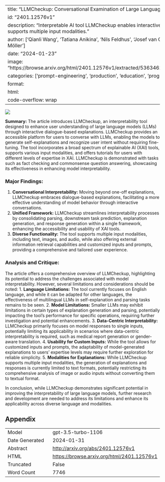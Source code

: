 
---
title: "LLMCheckup: Conversational Examination of Large Language Models via Interpretability Tools"
id: "2401.12576v1"
description: "Interpretable AI tool LLMCheckup enables interactive dialogue with large language models and supports multiple input modalities."
author: ['Qianli Wang', 'Tatiana Anikina', 'Nils Feldhus', 'Josef van Genabith', 'Leonhard Hennig', 'Sebastian Möller']
date: "2024-01-23"
image: "https://browse.arxiv.org/html/2401.12576v1/extracted/5363462/figures/architecture_with_model_name.png"
categories: ['prompt-engineering', 'production', 'education', 'programming']
format:
  html:
    code-overflow: wrap
---

![](https://browse.arxiv.org/html/2401.12576v1/extracted/5363462/figures/architecture_with_model_name.png)

**Summary:**
The article introduces LLMCheckup, an interpretability tool designed to enhance user understanding of large language models (LLMs) through interactive dialogue-based explanations. LLMCheckup provides an accessible platform for users to converse with LLMs, enabling the models to generate self-explanations and recognize user intent without requiring fine-tuning. The tool incorporates a broad spectrum of explainable AI (XAI) tools, supports various input modalities, and offers tutorials for users with different levels of expertise in XAI. LLMCheckup is demonstrated with tasks such as fact checking and commonsense question answering, showcasing its effectiveness in enhancing model interpretability.

### Major Findings:
1. **Conversational Interpretability:** Moving beyond one-off explanations, LLMCheckup embraces dialogue-based explanations, facilitating a more effective understanding of model behavior through interactive conversations.
2. **Unified Framework:** LLMCheckup streamlines interpretability processes by consolidating parsing, downstream task prediction, explanation generation, and response generation within a single framework, enhancing the accessibility and usability of XAI tools.
3. **Diverse Functionality:** The tool supports multiple input modalities, including text, images, and audio, while also offering external information retrieval capabilities and customized inputs and prompts, providing a comprehensive and tailored user experience.

### Analysis and Critique:
The article offers a comprehensive overview of LLMCheckup, highlighting its potential to address the challenges associated with model interpretability. However, several limitations and considerations should be noted:
1. **Language Limitations:** The tool currently focuses on English language, and while it can be adapted for other languages, the effectiveness of multilingual LLMs in self-explanation and parsing tasks remains to be seen.
2. **Model Limitations:** Smaller LLMs may exhibit limitations in certain types of explanation generation and parsing, potentially impacting the tool's performance for specific operations, requiring further investigation and potential enhancements.
3. **Data-Centric Interpretability:** LLMCheckup primarily focuses on model responses to single inputs, potentially limiting its applicability in scenarios where data-centric interpretability is required, such as medical report generation or gender-aware translation.
4. **Usability for Custom Inputs:** While the tool allows for customized inputs and prompts, the adaptability of model-generated explanations to users' expertise levels may require further exploration for reliable simplicity.
5. **Modalities for Explanations:** While LLMCheckup supports multiple input modalities, the generation of explanations and responses is currently limited to text formats, potentially restricting its comprehensive analysis of image or audio inputs without converting them to textual format.

In conclusion, while LLMCheckup demonstrates significant potential in improving the interpretability of large language models, further research and development are needed to address its limitations and enhance its applicability across diverse language and modalities.



## Appendix

|          |          |
|----------|----------|
| Model     | gpt-3.5-turbo-1106       |
| Date Generated     | 2024-01-31       |
| Abstract | [http://arxiv.org/abs/2401.12576v1](http://arxiv.org/abs/2401.12576v1)        |
| HTML     | [https://browse.arxiv.org/html/2401.12576v1](https://browse.arxiv.org/html/2401.12576v1)       |
| Truncated       | False       |
| Word Count       | 7746       |